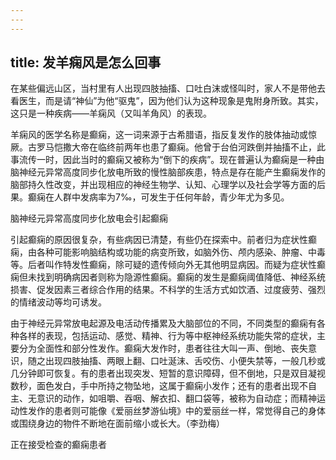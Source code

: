```yaml
---
---
---
```

title: 发羊痫风是怎么回事
---




在某些偏远山区，当村里有人出现四肢抽搐、口吐白沫或怪叫时，家人不是带他去看医生，而是请“神仙”为他“驱鬼”，因为他们认为这种现象是鬼附身所致。其实，这只是一种疾病——羊痫风（又叫羊角风）的表现。

羊痫风的医学名称是癫痫，这一词来源于古希腊语，指反复发作的肢体抽动或惊厥。古罗马恺撒大帝在临终前两年也患了癫痫。他曾于台伯河跌倒并抽搐不止，此事流传一时，因此当时的癫痫又被称为“倒下的疾病”。现在普遍认为癫痫是一种由脑神经元异常高度同步化放电所致的慢性脑部疾患，特点是存在能产生癫痫发作的脑部持久性改变，并出现相应的神经生物学、认知、心理学以及社会学等方面的后果。癫痫在人群中发病率为7‰，可发生于任何年龄，青少年尤为多见。

脑神经元异常高度同步化放电会引起癫痫



引起癫痫的原因很复杂，有些病因已清楚，有些仍在探索中。前者归为症状性癫痫，由各种可能影响脑结构或功能的病变所致，如脑外伤、颅内感染、肿瘤、中毒等。后者叫作特发性癫痫，除可疑的遗传倾向外无其他明显病因。而疑为症状性癫痫但未找到明确病因者则称为隐源性癫痫。癫痫的发生是癫痫阈值降低、神经系统损害、促发因素三者综合作用的结果。不科学的生活方式如饮酒、过度疲劳、强烈的情绪波动等均可诱发。

由于神经元异常放电起源及电活动传播累及大脑部位的不同，不同类型的癫痫有各种各样的表现，包括运动、感觉、精神、行为等中枢神经系统功能失常的症状，主要分为全面性和部分性发作。癫痫大发作时，患者往往大叫一声、倒地、丧失意识，随之出现四肢抽搐、两眼上翻、口吐涎沫、舌咬伤、小便失禁等，一般几秒或几分钟即可恢复。有的患者出现突发、短暂的意识障碍，但不倒地，只是双目凝视数秒，面色发白，手中所持之物坠地，这属于癫痫小发作；还有的患者出现不自主、无意识的动作，如咀嚼、吞咽、解衣扣、翻口袋等，被称为自动症；而精神运动性发作的患者则可能像《爱丽丝梦游仙境》中的爱丽丝一样，常觉得自己的身体或围绕身边的物件不断地在面前缩小或长大。（李劲梅）

正在接受检查的癫痫患者